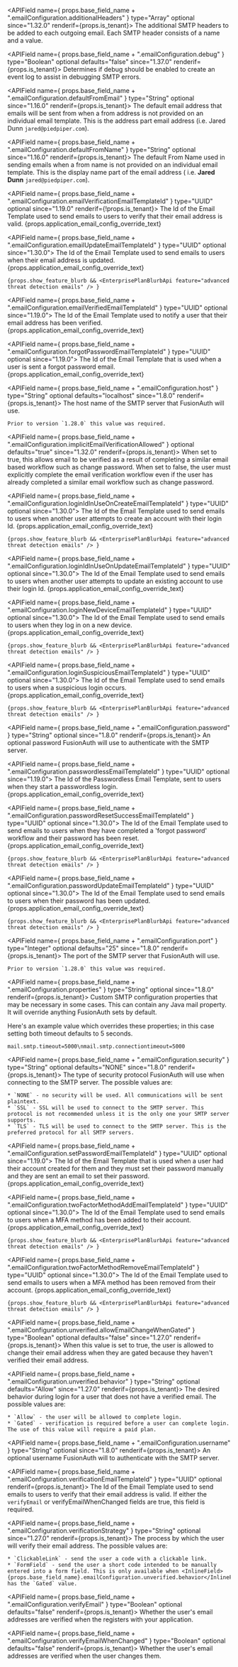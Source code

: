 
  <APIField name={ props.base_field_name + ".emailConfiguration.additionalHeaders" } type="Array<Object>" optional since="1.32.0" renderif={props.is_tenant}>
    The additional SMTP headers to be added to each outgoing email. Each SMTP header consists of a name and a value.
  </APIField>

  <APIField name={ props.base_field_name + ".emailConfiguration.debug" } type="Boolean" optional defaults="false" since="1.37.0" renderif={props.is_tenant}>
    Determines if debug should be enabled to create an event log to assist in debugging SMTP errors.
  </APIField>

  <APIField name={ props.base_field_name + ".emailConfiguration.defaultFromEmail" } type="String" optional since="1.16.0" renderif={props.is_tenant}>
    The default email address that emails will be sent from when a from address is not provided on an individual email template. This is the address part email address (i.e. Jared Dunn  `jared@piedpiper.com`).
  </APIField>

  <APIField name={ props.base_field_name + ".emailConfiguration.defaultFromName" } type="String" optional since="1.16.0" renderif={props.is_tenant}>
    The default From Name used in sending emails when a from name is not provided on an individual email template. This is the display name part of the email address ( i.e. **Jared Dunn**  `jared@piedpiper.com`).
  </APIField>

  <APIField name={ props.base_field_name + ".emailConfiguration.emailVerificationEmailTemplateId" } type="UUID" optional since="1.19.0" renderif={!props.is_tenant}>
    The Id of the Email Template used to send emails to users to verify that their email address is valid. {props.application_email_config_override_text}
  </APIField>

  <APIField name={ props.base_field_name + ".emailConfiguration.emailUpdateEmailTemplateId" } type="UUID" optional since="1.30.0">
    The Id of the Email Template used to send emails to users when their email address is updated. {props.application_email_config_override_text}
    
    {props.show_feature_blurb && <EnterprisePlanBlurbApi feature="advanced threat detection emails" /> }
  </APIField>

  <APIField name={ props.base_field_name + ".emailConfiguration.emailVerifiedEmailTemplateId" } type="UUID" optional since="1.19.0">
    The Id of the Email Template used to notify a user that their email address has been verified. {props.application_email_config_override_text}
  </APIField>

  <APIField name={ props.base_field_name + ".emailConfiguration.forgotPasswordEmailTemplateId" } type="UUID" optional since="1.19.0">
    The Id of the Email Template that is used when a user is sent a forgot password email. {props.application_email_config_override_text}
  </APIField>

  <APIField name={ props.base_field_name + ".emailConfiguration.host" } type="String" optional defaults="localhost" since="1.8.0" renderif={props.is_tenant}>
    The host name of the SMTP server that FusionAuth will use.

    Prior to version `1.28.0` this value was required.
  </APIField>

  <APIField name={ props.base_field_name + ".emailConfiguration.implicitEmailVerificationAllowed" } optional defaults="true" since="1.32.0" renderif={props.is_tenant}>
    When set to true, this allows email to be verified as a result of completing a similar email based workflow such as change password. When set to false, the user must explicitly complete the email verification workflow even if the user has already completed a similar email workflow such as change password.
  </APIField>

  <APIField name={ props.base_field_name + ".emailConfiguration.loginIdInUseOnCreateEmailTemplateId" } type="UUID" optional since="1.30.0">
    The Id of the Email Template used to send emails to users when another user attempts to create an account with their login Id. {props.application_email_config_override_text}
    
    {props.show_feature_blurb && <EnterprisePlanBlurbApi feature="advanced threat detection emails" /> }
  </APIField>

  <APIField name={ props.base_field_name + ".emailConfiguration.loginIdInUseOnUpdateEmailTemplateId" } type="UUID" optional since="1.30.0">
    The Id of the Email Template used to send emails to users when another user attempts to update an existing account to use their login Id. {props.application_email_config_override_text}
  </APIField>

  <APIField name={ props.base_field_name + ".emailConfiguration.loginNewDeviceEmailTemplateId" } type="UUID" optional since="1.30.0">
    The Id of the Email Template used to send emails to users when they log in on a new device. {props.application_email_config_override_text}
    
    {props.show_feature_blurb && <EnterprisePlanBlurbApi feature="advanced threat detection emails" /> }
  </APIField>

  <APIField name={ props.base_field_name + ".emailConfiguration.loginSuspiciousEmailTemplateId" } type="UUID" optional since="1.30.0">
    The Id of the Email Template used to send emails to users when a suspicious login occurs. {props.application_email_config_override_text}
    
    {props.show_feature_blurb && <EnterprisePlanBlurbApi feature="advanced threat detection emails" /> }
  </APIField>

  <APIField name={ props.base_field_name + ".emailConfiguration.password" } type="String" optional since="1.8.0" renderif={props.is_tenant}>
    An optional password FusionAuth will use to authenticate with the SMTP server.
  </APIField>

  <APIField name={ props.base_field_name + ".emailConfiguration.passwordlessEmailTemplateId" } type="UUID" optional since="1.19.0">
    The Id of the Passwordless Email Template, sent to users when they start a passwordless login. {props.application_email_config_override_text}
  </APIField>

  <APIField name={ props.base_field_name + ".emailConfiguration.passwordResetSuccessEmailTemplateId" } type="UUID" optional since="1.30.0">
    The Id of the Email Template used to send emails to users when they have completed a 'forgot password' workflow and their password has been reset. {props.application_email_config_override_text}
    
    {props.show_feature_blurb && <EnterprisePlanBlurbApi feature="advanced threat detection emails" /> }
  </APIField>

  <APIField name={ props.base_field_name + ".emailConfiguration.passwordUpdateEmailTemplateId" } type="UUID" optional since="1.30.0">
    The Id of the Email Template used to send emails to users when their password has been updated. {props.application_email_config_override_text}
    
    {props.show_feature_blurb && <EnterprisePlanBlurbApi feature="advanced threat detection emails" /> }
  </APIField>

  <APIField name={ props.base_field_name + ".emailConfiguration.port" } type="Integer" optional defaults="25" since="1.8.0" renderif={props.is_tenant}>
    The port of the SMTP server that FusionAuth will use.

    Prior to version `1.28.0` this value was required.
  </APIField>

  <APIField name={ props.base_field_name + ".emailConfiguration.properties" } type="String" optional since="1.8.0" renderif={props.is_tenant}>
    Custom SMTP configuration properties that may be necessary in some cases. This can contain any Java mail property. It will override anything FusionAuth sets by default.

   <DefaultSMTPConfigurationProperties />

   Here's an example value which overrides these properties; in this case setting both timeout defaults to 5 seconds. 

```
mail.smtp.timeout=5000\nmail.smtp.connectiontimeout=5000
```
  </APIField>

  <APIField name={ props.base_field_name + ".emailConfiguration.security" } type="String" optional defaults="NONE" since="1.8.0" renderif={props.is_tenant}>
    The type of security protocol FusionAuth will use when connecting to the SMTP server. The possible values are:

    * `NONE` - no security will be used. All communications will be sent plaintext.
    * `SSL` - SSL will be used to connect to the SMTP server. This protocol is not recommended unless it is the only one your SMTP server supports.
    * `TLS` - TLS will be used to connect to the SMTP server. This is the preferred protocol for all SMTP servers.
  </APIField>

  <APIField name={ props.base_field_name + ".emailConfiguration.setPasswordEmailTemplateId" } type="UUID" optional since="1.19.0">
    The Id of the Email Template that is used when a user had their account created for them and they must set their password manually and they are sent an email to set their password. {props.application_email_config_override_text}
  </APIField>

  <APIField name={ props.base_field_name + ".emailConfiguration.twoFactorMethodAddEmailTemplateId" } type="UUID" optional since="1.30.0">
    The Id of the Email Template used to send emails to users when a MFA method has been added to their account. {props.application_email_config_override_text}
    
    {props.show_feature_blurb && <EnterprisePlanBlurbApi feature="advanced threat detection emails" /> }
  </APIField>

  <APIField name={ props.base_field_name + ".emailConfiguration.twoFactorMethodRemoveEmailTemplateId" } type="UUID" optional since="1.30.0">
    The Id of the Email Template used to send emails to users when a MFA method has been removed from their account. {props.application_email_config_override_text}
    
    {props.show_feature_blurb && <EnterprisePlanBlurbApi feature="advanced threat detection emails" /> }
  </APIField>

  <APIField name={ props.base_field_name + ".emailConfiguration.unverified.allowEmailChangeWhenGated" } type="Boolean" optional defaults="false" since="1.27.0" renderif={props.is_tenant}>
    When this value is set to <InlineFieldValue>true</InlineFieldValue>, the user is allowed to change their email address when they are gated because they haven't verified their email address.
  </APIField>

  <APIField name={ props.base_field_name + ".emailConfiguration.unverified.behavior" } type="String" optional defaults="Allow" since="1.27.0" renderif={props.is_tenant}>
    The desired behavior during login for a user that does not have a verified email. The possible values are:

    * `Allow` - the user will be allowed to complete login.
    * `Gated` - verification is required before a user can complete login. The use of this value will require a paid plan.
  </APIField>

  <APIField name={ props.base_field_name + ".emailConfiguration.username" } type="String" optional since="1.8.0" renderif={props.is_tenant}>
    An optional username FusionAuth will to authenticate with the SMTP server.
  </APIField>

  <APIField name={ props.base_field_name + ".emailConfiguration.verificationEmailTemplateId" } type="UUID" optional renderif={props.is_tenant}>
    The Id of the Email Template used to send emails to users to verify that their email address is valid. If either the `verifyEmail` or <InlineField>verifyEmailWhenChanged</InlineField> fields are <InlineFieldValue>true</InlineFieldValue>, this field is required.
  </APIField>

  <APIField name={ props.base_field_name + ".emailConfiguration.verificationStrategy" } type="String" optional since="1.27.0" renderif={props.is_tenant}>
    The process by which the user will verify their email address. The possible values are:

    * `ClickableLink` - send the user a code with a clickable link.
    * `FormField` - send the user a short code intended to be manually entered into a form field. This is only available when <InlineField>{props.base_field_name}.emailConfiguration.unverified.behavior</InlineField> has the `Gated` value.
  </APIField>

  <APIField name={ props.base_field_name + ".emailConfiguration.verifyEmail" } type="Boolean" optional defaults="false" renderif={props.is_tenant}>
    Whether the user's email addresses are verified when the registers with your application.
  </APIField>

  <APIField name={ props.base_field_name + ".emailConfiguration.verifyEmailWhenChanged" } type="Boolean" optional defaults="false" renderif={props.is_tenant}>
    Whether the user's email addresses are verified when the user changes them.
  </APIField>
